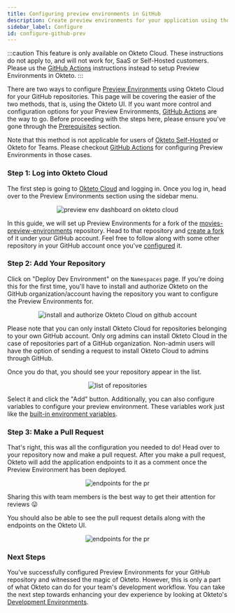 ```yaml
---
title: Configuring preview environments in GitHub
description: Create preview environments for your application using the Okteto UI
sidebar_label: Configure
id: configure-github-prev
---
```



:::caution
This feature is only available on Okteto Cloud. These instructions do not apply to, and will not work for, SaaS or Self-Hosted customers. Please us the [GitHub Actions](preview/github/using-github-actions.mdx) instructions instead to setup Preview Environments in Okteto.
:::

There are two ways to configure [Preview Environments](preview/overview.mdx) using Okteto Cloud for your GitHub repositories. This page will be covering the easier of the two methods, that is, using the Okteto UI. If you want more control and configuration options for your Preview Environments, [GitHub Actions](preview/github/using-github-actions.mdx) are the way to go. Before proceeding with the steps here, please ensure you've gone through the [Prerequisites](preview/overview.mdx#prerequisites) section.

Note that this method is not applicable for users of [Okteto Self-Hosted](self-hosted/overview.mdx) or Okteto for Teams. Please checkout [GitHub Actions](preview/github/using-github-actions.mdx) for configuring Preview Environments in those cases.

### Step 1: Log into Okteto Cloud

The first step is going to [Okteto Cloud](https://cloud.okteto.com/) and logging in. Once you log in, head over to the Preview Environments section using the sidebar menu.

<p align="center">
  <Image
    src={require("@site/static/img/preview-env-dashboard.png").default}
    alt="preview env dashboard on okteto cloud"
  />
</p>

In this guide, we will set up Preview Environments for a fork of the [movies-preview-environments](https://github.com/okteto/movies-preview-environments) repository. Head to that repository and [create a fork](https://docs.github.com/en/get-started/quickstart/fork-a-repo) of it under your GitHub account. Feel free to follow along with some other repository in your GitHub account once you've [configured](preview/overview.mdx#prerequisites) it.

### Step 2: Add Your Repository

Click on "Deploy Dev Environment" on the `Namespaces` page. If you're doing this for the first time, you'll have to install and authorize Okteto on the GitHub organization/account having the repository you want to configure the Preview Environments for.

<p align="center">
  <Image
    src={require("@site/static/img/auth-okteto-cloud.png").default}
    alt="install and authorize Okteto Cloud on github account"
  />
</p>

Please note that you can only install Okteto Cloud for repositories belonging to your own GitHub account. Only org admins can install Okteto Cloud in the case of repositories part of a GitHub organization. Non-admin users will have the option of sending a request to install Okteto Cloud to admins through GitHub.

Once you do that, you should see your repository appear in the list.

<p align="center">
  <Image
    src={require("@site/static/img/repo-list.png").default}
    alt="list of repositories"
  />
</p>

Select it and click the "Add" button. Additionally, you can also configure variables to configure your preview environment. These variables work just like the [built-in environment variables](core/using-okteto-cli.mdx#built-in-environment-variables).

### Step 3: Make a Pull Request

That's right, this was all the configuration you needed to do! Head over to your repository now and make a pull request. After you make a pull request, Okteto will add the application endpoints to it as a comment once the Preview Environment has been deployed.

<p align="center">
  <Image
    src={require("@site/static/img/pr-endpoints.png").default}
    alt="endpoints for the pr"
  />
</p>

Sharing this with team members is the best way to get their attention for reviews 😛

You should also be able to see the pull request details along with the endpoints on the Okteto UI.

<p align="center">
  <Image
    src={require("@site/static/img/pr-in-dashboard.png").default}
    alt="endpoints for the pr"
  />
</p>

### Next Steps

You've successfully configured Preview Environments for your GitHub repository and witnessed the magic of Okteto. However, this is only a part of what Okteto can do for your team's development workflow. You can take the next step towards enhancing your dev experience by looking at Okteto's [Development Environments](deploy/development-environments.mdx).
